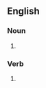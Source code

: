 {{also|lamp-shades}}

==English==

===Noun===
{{head|en|noun form}}

# {{plural of|lampshade|lang=en}}

===Verb===
{{head|en|verb form}}

# {{en-third-person singular of|lampshade}}